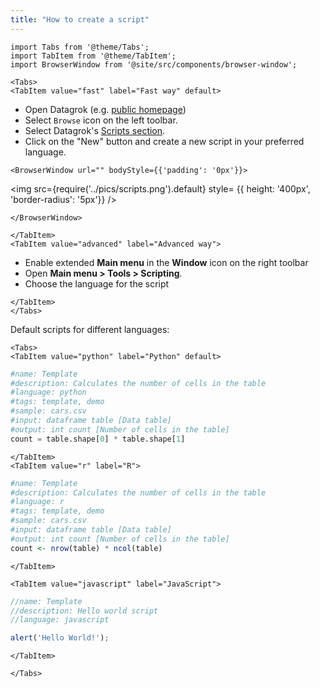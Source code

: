 ```yaml
---
title: "How to create a script"
---
```


```mdx-code-block
import Tabs from '@theme/Tabs';
import TabItem from '@theme/TabItem';
import BrowserWindow from '@site/src/components/browser-window';
```

```mdx-code-block
<Tabs>
<TabItem value="fast" label="Fast way" default>
```

<div style = {{ display: 'flex' }}>

<div style = {{ width: '50%' }}>

* Open Datagrok (e.g. [public homepage](https://public.datagrok.ai/))
* Select `Browse` icon on the left toolbar.
* Select Datagrok's [Scripts section](https://public.datagrok.ai/scripts).
* Click on the "New" button and create a new script in your preferred language.

</div>

<div style = {{ width: '50%', display: 'flex', 'justify-content': 'end' }}>

```mdx-code-block
<BrowserWindow url="" bodyStyle={{'padding': '0px'}}>
```

<img
  src={require('../pics/scripts.png').default}
  style= {{ height: '400px', 'border-radius': '5px'}}
/>

```mdx-code-block
</BrowserWindow>
```

</div>

</div>

```mdx-code-block
</TabItem>
<TabItem value="advanced" label="Advanced way">
```

* Enable extended **Main menu** in the **Window** icon on the right toolbar
* Open **Main menu > Tools > Scripting**.
* Choose the language for the script

```mdx-code-block
</TabItem>
</Tabs>
```

Default scripts for different languages: 
```mdx-code-block
<Tabs>
<TabItem value="python" label="Python" default>
```

```python
#name: Template
#description: Calculates the number of cells in the table
#language: python
#tags: template, demo
#sample: cars.csv
#input: dataframe table [Data table]
#output: int count [Number of cells in the table]
count = table.shape[0] * table.shape[1]
```

```mdx-code-block
</TabItem>
<TabItem value="r" label="R">
```

```r
#name: Template
#description: Calculates the number of cells in the table
#language: r
#tags: template, demo
#sample: cars.csv
#input: dataframe table [Data table]
#output: int count [Number of cells in the table]
count <- nrow(table) * ncol(table)
```

```mdx-code-block
</TabItem>

<TabItem value="javascript" label="JavaScript">
```

```javascript
//name: Template
//description: Hello world script
//language: javascript

alert('Hello World!');
```

```mdx-code-block
</TabItem>

</Tabs>
```